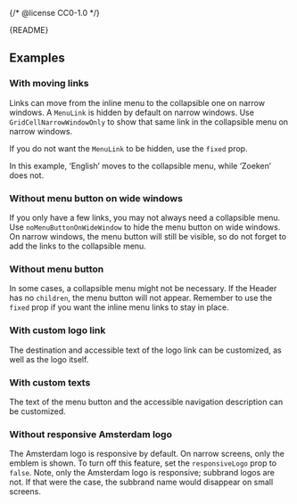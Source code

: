 {/* @license CC0-1.0 */}


<Meta of={HeaderStories} />

<Markdown>{README}</Markdown>

<Primary />

<Controls />

## Examples

### With moving links

Links can move from the inline menu to the collapsible one on narrow windows.
A `MenuLink` is hidden by default on narrow windows.
Use `GridCellNarrowWindowOnly` to show that same link in the collapsible menu on narrow windows.

If you do not want the `MenuLink` to be hidden, use the `fixed` prop.

In this example, ‘English’ moves to the collapsible menu, while ‘Zoeken’ does not.

<Canvas of={HeaderStories.WithMovingLinks} />

### Without menu button on wide windows

If you only have a few links, you may not always need a collapsible menu.
Use `noMenuButtonOnWideWindow` to hide the menu button on wide windows.
On narrow windows, the menu button will still be visible,
so do not forget to add the links to the collapsible menu.

<Canvas of={HeaderStories.WithoutMenuButtonOnWideWindow} />

### Without menu button

In some cases, a collapsible menu might not be necessary.
If the Header has no `children`, the menu button will not appear.
Remember to use the `fixed` prop if you want the inline menu links to stay in place.

<Canvas of={HeaderStories.WithoutMenuButton} />

### With custom logo link

The destination and accessible text of the logo link can be customized,
as well as the logo itself.

<Canvas of={HeaderStories.WithCustomLogoLink} />

### With custom texts

The text of the menu button and the accessible navigation description can be customized.

<Canvas of={HeaderStories.WithCustomTexts} />

### Without responsive Amsterdam logo

The Amsterdam logo is responsive by default.
On narrow screens, only the emblem is shown.
To turn off this feature, set the `responsiveLogo` prop to `false`.
Note, only the Amsterdam logo is responsive; subbrand logos are not.
If that were the case, the subbrand name would disappear on small screens.

<Canvas of={HeaderStories.WithoutResponsiveAmsterdamLogo} />
